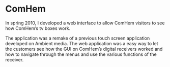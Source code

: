 
<Banner>
  <BannerItem image="/images/projects/comhem/comhem-1200x510.jpg" />
</Banner >

<ProjectsSubmenu />

# ComHem

In spring 2010, I developed a web interface to allow ComHem visitors to see how ComHem’s tv boxes work.

The application was a remake of a previous touch screen application developed on Ambient media. The web application was a easy way to let the customers see how the GUI on ComHem’s digital receivers worked and how to navigate through the menus and use the various functions of the receiver.
